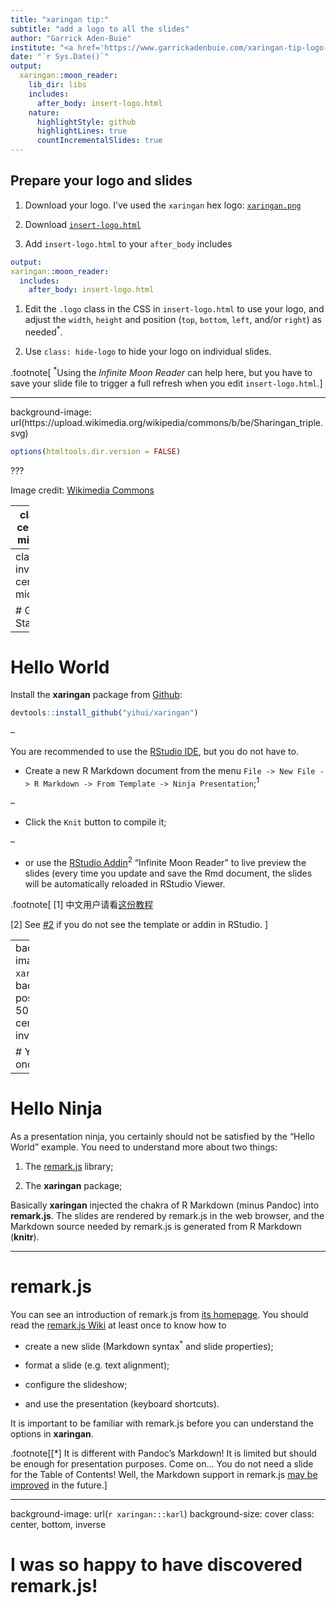 ```yaml
---
title: "xaringan tip:"
subtitle: "add a logo to all the slides"
author: "Garrick Aden-Buie"
institute: "<a href='https://www.garrickadenbuie.com/xaringan-tip-logo-all-slides'>garrickadenbuie.com/xaringan-tip-logo-all-slides</a>"
date: "`r Sys.Date()`"
output:
  xaringan::moon_reader:
    lib_dir: libs
    includes:
      after_body: insert-logo.html
    nature:
      highlightStyle: github
      highlightLines: true
      countIncrementalSlides: true
---
```


## Prepare your logo and slides

1. Download your logo. I've used the `xaringan` hex logo: [`xaringan.png`](https://github.com/rstudio/hex-stickers/blob/master/PNG/xaringan.png)

1. Download [`insert-logo.html`](https://github.com/gadenbuie/xaringan-logo/blob/master/insert-logo.html)

1. Add `insert-logo.html` to your `after_body` includes

  ```yaml
  output:
  xaringan::moon_reader:
    includes:
      after_body: insert-logo.html
  ```

1. Edit the `.logo` class in the CSS in `insert-logo.html` to use your logo,
   and adjust the `width`, `height` and position (`top`, `bottom`, `left`, and/or `right`) as needed<sup>*</sup>.
   
1. Use `class: hide-logo` to hide your logo on individual slides.
   
.footnote[
<sup>*</sup>Using the _Infinite Moon Reader_ can help here, but you have to save your slide file to trigger a full refresh when you edit `insert-logo.html`.
]

---


background-image: url(https://upload.wikimedia.org/wikipedia/commons/b/be/Sharingan_triple.svg)

```r
options(htmltools.dir.version = FALSE)
```

???

Image credit: [Wikimedia Commons](https://commons.wikimedia.org/wiki/File:Sharingan_triple.svg)

---
class: center, middle

# xaringan

### /ʃaː.'riŋ.ɡan/

---
class: inverse, center, middle

# Get Started

---

# Hello World

Install the **xaringan** package from [Github](https://github.com/yihui/xaringan):

```r
devtools::install_github("yihui/xaringan")
```

--

You are recommended to use the [RStudio IDE](https://www.rstudio.com/products/rstudio/), but you do not have to.

- Create a new R Markdown document from the menu `File -> New File -> R Markdown -> From Template -> Ninja Presentation`;<sup>1</sup>

--

- Click the `Knit` button to compile it;

--

- or use the [RStudio Addin](https://rstudio.github.io/rstudioaddins/)<sup>2</sup> "Infinite Moon Reader" to live preview the slides (every time you update and save the Rmd document, the slides will be automatically reloaded in RStudio Viewer.

.footnote[
[1] 中文用户请看[这份教程](http://slides.yihui.name/xaringan/zh-CN.html)

[2] See [#2](https://github.com/yihui/xaringan/issues/2) if you do not see the template or addin in RStudio.
]

---
background-image: url(`r xaringan:::karl`)
background-position: 50% 50%
class: center, bottom, inverse

# You only live once!

---

# Hello Ninja

As a presentation ninja, you certainly should not be satisfied by the "Hello World" example. You need to understand more about two things:

1. The [remark.js](https://remarkjs.com) library;

1. The **xaringan** package;

Basically **xaringan** injected the chakra of R Markdown (minus Pandoc) into **remark.js**. The slides are rendered by remark.js in the web browser, and the Markdown source needed by remark.js is generated from R Markdown (**knitr**).

---

# remark.js

You can see an introduction of remark.js from [its homepage](https://remarkjs.com). You should read the [remark.js Wiki](https://github.com/gnab/remark/wiki) at least once to know how to

- create a new slide (Markdown syntax<sup>*</sup> and slide properties);

- format a slide (e.g. text alignment);

- configure the slideshow;

- and use the presentation (keyboard shortcuts).

It is important to be familiar with remark.js before you can understand the options in **xaringan**.

.footnote[[*] It is different with Pandoc's Markdown! It is limited but should be enough for presentation purposes. Come on... You do not need a slide for the Table of Contents! Well, the Markdown support in remark.js [may be improved](https://github.com/gnab/remark/issues/142) in the future.]

---
background-image: url(`r xaringan:::karl`)
background-size: cover
class: center, bottom, inverse

# I was so happy to have discovered remark.js!
